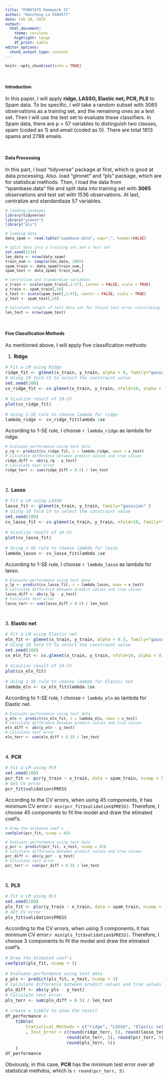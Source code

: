 ```yaml
---
title: "PUBH7475 Homework II"
author: "Renchang Lu 5504577"
date: Feb 10, 2019
output: 
  html_document:
    theme: cerulean
    highlight: tango
    df_print: kable
editor_options: 
  chunk_output_type: console
---
```


```r
knitr::opts_chunk$set(echo = TRUE)
```

&nbsp;

#### **Introduction**

<font size=3>
In this paper, I will apply **ridge, LASSO, Elastic net, PCR, PLS** to Spam data. To be specific, I will take a random subset with 3065 observations as a training set, and the remaining ones as a test set. Then I will use the test set to evaluate these classifiers.
In Spam data, there are p = 57 variables to distinguish two classes, spam (coded as 1) and email (coded as 0). There are total 1813 spams and 2788 emails.
</font> 

&nbsp;

#### **Data Processing**

<font size=3>
In this part, I load "tidyverse" package at first, which is good at data processing. Also. load "glmnet" and "pls" package, which are for statistical methods. Then, I load the data from "spambase.data" file and split data into training set with **3065** observations and test set with 1536 observations. At last, centralize and standardiaze 57 variables.
</font> 

```r
# loading packages
library(tidyverse)
library("glmnet")
library("pls")
```

```r
# loading data
data_spam <- read.table("spambase.data", sep=",", header=FALSE)

# Split data into a training set and a test set
set.seed(1234) 
len_data <- nrow(data_spam) 
train_num <- sample(len_data, 3065) 
spam_train <- data_spam[train_num,] 
spam_test <- data_spam[-train_num,]

# Centralize and standardize variables
x_train <- scale(spam_train[,1:57], center = FALSE, scale = TRUE)
y_train <- spam_train[,58]
x_test <- scale(spam_test[,1:57], center = FALSE, scale = TRUE)
y_test <- spam_test[,58]

# Calculate length of test data set for future test error calculating
len_test <- nrow(spam_test)

```

&nbsp;

#### **Five Classification Methods**

<font size=3>
As mentioned above, I will apply five classification methods:

1. **Ridge** 
```r
# Fit a LM using Ridge
ridge_fit <- glmnet(x_train, y_train, alpha = 0, family="gaussian" )
# Uisng 10 fold CV to select the constraint value
set.seed(100)
cv_ridge_fit <- cv.glmnet(x_train, y_train, nfold=10, alpha = 0, family="gaussian")

```

```r
# Visulize result of 10-CV
plot(cv_ridge_fit)

```


```r
# Using 1-SE rule to choose lambda for ridge
lambda_ridge <- cv_ridge_fit$lambda.1se
```
According to 1-SE rule, I choose `r lambda_ridge` as lambda for ridge.
</font> 

```r
# Evaluate performance using test data
y_rg <- predict(cv_ridge_fit, s = lambda_ridge, newx = x_test)
# Calculate difference between predict values and true values
ridge_diff <- abs(y_rg - y_test)
# Calculate test error
ridge_terr <- sum(ridge_diff > 0.5) / len_test

```

&nbsp;

<font size=3>
2. **Lasso** 

```r
# Fit a LM using LASSO
lasso_fit <- glmnet(x_train, y_train, family="gaussian" )
# Uisng 10 fold CV to select the constraint value
set.seed(100)
cv_lasso_fit <- cv.glmnet(x_train, y_train, nfold=10, family="gaussian")

```

```r
# Visulize result of 10-CV
plot(cv_lasso_fit)

```


```r
# Using 1-SE rule to choose lambda for lasso
lambda_lasso <- cv_lasso_fit$lambda.1se
```
According to 1-SE rule, I choose `r lambda_lasso` as lambda for lasso.
</font> 

```r
# Evaluate performance using test data
y_lp <- predict(cv_lasso_fit, s = lambda_lasso, newx = x_test)
# Calculate difference between predict values and true values
lasso_diff <- abs(y_lp - y_test)
# Calculate test error
lasso_terr <- sum(lasso_diff > 0.5) / len_test

```

&nbsp;

<font size=3>
3. **Elastic net**

```r
# Fit a LM using Elastic net
eln_fit <- glmnet(x_train, y_train, alpha = 0.5, family="gaussian" )
# Uisng 10 fold CV to select the constraint value
set.seed(100)
cv_eln_fit <- cv.glmnet(x_train, y_train, nfold=10, alpha = 0.5, family="gaussian")

```

```r
# Visulize result of 10-CV
plot(cv_eln_fit)

```


```r
# Using 1-SE rule to choose lambda for Elastic net
lambda_eln <- cv_eln_fit$lambda.1se
```
According to 1-SE rule, I choose `r lambda_eln` as lambda for Elastic net.
</font> 

```r
# Evaluate performance using test data
y_eln <- predict(cv_eln_fit, s = lambda_eln, newx = x_test)
# Calculate difference between predict values and true values
eln_diff <- abs(y_eln - y_test)
# Calculate test error
eln_terr <- sum(eln_diff > 0.5) / len_test

```

&nbsp;

<font size=3>
4. **PCR**

```r
# Fit a LM using PCR
set.seed(100)
pcr_fit <- pcr(y_train ~ x_train, data = spam_train, ncomp = 56, validation="CV" )
# Get CV error
pcr_fit$validation$PRESS
```

According to the CV errors, when using 45 components, it has minimum CV error:`r min(pcr_fit$validation$PRESS)`. Therefore, I choose 45 components to fit the model and draw the etimated coef's.
</font> 

```r
# Draw the etimated coef's
coefplot(pcr_fit, ncomp = 45)
```

```r
# Evaluate performance using test data
y_pcr <- predict(pcr_fit, x_test, ncomp = 45)
# Calculate difference between predict values and true values
pcr_diff <- abs(y_pcr - y_test)
# Calculate test error
pcr_terr <- sum(pcr_diff > 0.5) / len_test
```

&nbsp;

<font size=3>
5. **PLS**

```r
# Fit a LM using PLS
set.seed(100)
pls_fit <- plsr(y_train ~ x_train, data = spam_train, ncomp = 56, validation="CV" )
# Get CV error
pls_fit$validation$PRESS
```

According to the CV errors, when using 3 components, it has minimum CV error:`r min(pls_fit$validation$PRESS)`. Therefore, I choose 3 components to fit the model and draw the etimated coef's.

```r
# Draw the etimated coef's
coefplot(pls_fit, ncomp = 3)
```

```r
# Evaluate performance using test data
y_pls <- predict(pls_fit, x_test, ncomp = 3)
# Calculate difference between predict values and true values
pls_diff <- abs(y_pls - y_test)
# Calculate test error
pls_terr <- sum(pls_diff > 0.5) / len_test
```




```r
# create a tibble to show the result
df_performance <-
    tibble(
        Statistical_Methods = c("ridge", "LASSO", "Elastic net", "PCR", "PLS")
        , Test_Error = c(round(ridge_terr, 5), round(lasso_terr, 5),
                        round(eln_terr, 5), round(pcr_terr, 5),
                        round(pls_terr, 5))
    )
df_performance
```

Obviously, in this case, **PCR** has the minimum test error over all statistical methdos, which is `r round(pcr_terr, 5)`
</font> 








